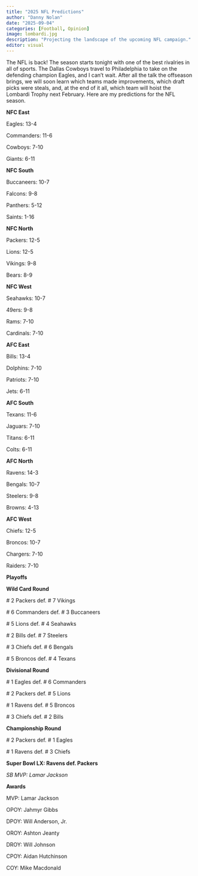 ```yaml
---
title: "2025 NFL Predictions"
author: "Danny Nolan"
date: "2025-09-04"
categories: [Football, Opinion]
image: lombardi.jpg
description: "Projecting the landscape of the upcoming NFL campaign."
editor: visual
---
```


The NFL is back!  The season starts tonight with one of the best rivalries in all of sports.  The Dallas Cowboys travel to Philadelphia to take on the defending champion Eagles, and I can't wait.  After all the talk the offseason brings, we will soon learn which teams made improvements, which draft picks were steals, and, at the end of it all, which team will hoist the Lombardi Trophy next February.  Here are my predictions for the NFL season.

**NFC East**

Eagles: 13-4

Commanders: 11-6

Cowboys: 7-10

Giants: 6-11

**NFC South**

Buccaneers: 10-7

Falcons: 9-8

Panthers: 5-12

Saints: 1-16

**NFC North**

Packers: 12-5

Lions: 12-5

Vikings: 9-8

Bears: 8-9

**NFC West** 

Seahawks: 10-7

49ers: 9-8

Rams: 7-10

Cardinals: 7-10

**AFC East**

Bills: 13-4

Dolphins: 7-10

Patriots: 7-10

Jets: 6-11

**AFC South**

Texans: 11-6

Jaguars: 7-10

Titans: 6-11

Colts: 6-11

**AFC North**

Ravens: 14-3

Bengals: 10-7

Steelers: 9-8

Browns: 4-13

**AFC West**

Chiefs: 12-5

Broncos: 10-7

Chargers: 7-10

Raiders: 7-10

**Playoffs**

**Wild Card Round**

$\#$ 2 Packers def. $\#$ 7 Vikings

$\#$ 6 Commanders def. $\#$ 3 Buccaneers

$\#$ 5 Lions def. $\#$ 4 Seahawks

$\#$ 2 Bills def. $\#$ 7 Steelers

$\#$ 3 Chiefs def. $\#$ 6 Bengals

$\#$ 5 Broncos def. $\#$ 4 Texans

**Divisional Round**

$\#$ 1 Eagles def. $\#$ 6 Commanders

$\#$ 2 Packers def. $\#$ 5 Lions

$\#$ 1 Ravens def. $\#$ 5 Broncos

$\#$ 3 Chiefs def. $\#$ 2 Bills

**Championship Round**

$\#$ 2 Packers def. $\#$ 1 Eagles

$\#$ 1 Ravens def. $\#$ 3 Chiefs

**Super Bowl LX: Ravens def. Packers**

*SB MVP: Lamar Jackson*

**Awards**

MVP: Lamar Jackson

OPOY: Jahmyr Gibbs

DPOY: Will Anderson, Jr.

OROY: Ashton Jeanty

DROY: Will Johnson

CPOY: Aidan Hutchinson

COY: Mike Macdonald
